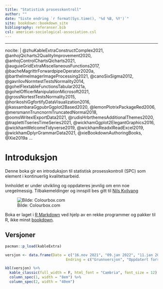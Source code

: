 ```yaml
---
title: "Statistisk prosesskontroll"
author: ""
date: "Siste endring `r format(Sys.time(), '%d %B, %Y')`"
site: bookdown::bookdown_site
bibliography: referanser.bib
csl: american-sociological-association.csl
---
```


---
nocite: |
  @zhuKableExtraConstructComplex2021, @anhojQicharts2QualityImprovement2020, @anhojControlChartsQicharts2021, @auguieGridExtraMiscellaneousFunctions2017, @bacheMagrittrForwardpipeOperator2020a, @barthelmeImagerImageProcessing2021, @canoSixSigma2012, @gavrilovNormtestTestsNormality2014, @gohelFlextableFunctionsTabular2021a, @gohelOfficerManipulationMicrosoft2021, @grossNortestTestsNormality2015, @horikoshiGgfortifyDataVisualization2016, @kassambaraGgpubrGgplot2Based2020, @lemonPlotrixPackageRed2006, @mersmannTruncnormTruncatedNormal2018, @oomsWritexlExportData2021, @rudisHrbrthemesAdditionalThemes2020, @traplettiTseriesTimeSeries2021, @wickhamGgplot2ElegantGraphics2016, @wickhamWelcomeTidyverse2019, @wickhamReadxlReadExcel2019, @wickhamDplyrGrammarData2021, @xieBookdownAuthoringBooks, @Xie2019a
...

# Introduksjon {.unnumbered}

Denne boka gir en introduksjon til statistisk prosesskontroll (SPC) som element i kontinuerlig kvalitetsarbeid.

Innholdet er under utvikling og oppdateres jevnlig om enn noe uregelmessig. Tilbakemeldinger og innspill bes gitt til [Nils Kvilvang](mailto:nils.kvilvang@inn.no)

![Bilde: Colourbox.com](SPC_front_cover.JPG)

Boka er laget i [R Markdown](http://rmarkdown.rstudio.com) ved hjelp av en rekke programmer og pakker til R, ikke minst [bookdown](http://https://bookdown.org/yihui/bookdown/).

## Versjoner {.unnumbered}

```r

pacman::p_load(kableExtra)

versjon <- data.frame(Dato = c("16.nov 2021", "09.jan 2022", "11.jan 2022", "12.jan 2022", "13.jan 2022", "14.jan 2022", "15.jan 2022", "16.jan 2022"),
                            Endring = c("Grunnversjon", "Oppdatert forside med versjonstabell. Lagt til nytt delkapittel 7.1 om mønstre for kontrolldiagram. Oppdatert vedlegg 4", "Oppdatert bibliografi med R-pakker som er brukt", "Rettet opp feil i vedlegg 1 (koder)", "Oppdatert kap 7 med nytt delkapittel om tolkning av kontrolldiagrammer", "Mindre endringer i kap 1. Ny innledning kap 2.", "Oppdatering i kap 2.1. Endringer i kap 3. Mindre endringer i kap 6. Mindre endringer i kap 7. Nytt vedlegg 9. Nytt vedlegg 10.", "Oppdatert kap 8.Oppdatert vedlegg 10 med flere formler."))

kbl(versjon) %>%
  kable_classic(full_width = F, html_font = "Cambria", font_size = 12) %>%
  column_spec(1, width = "8em") %>%
  column_spec(2, width = "40em")

```



